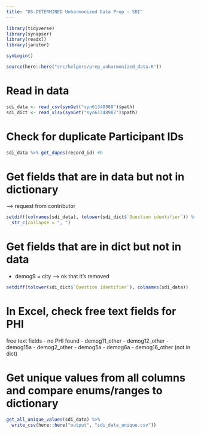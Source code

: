 ```yaml
---
title: "DS-DETERMINED Unharmonized Data Prep - SDI"
---
```


```r
library(tidyverse)
library(synapser)
library(readxl)
library(janitor)

synLogin()

source(here::here("src/helpers/prep_unharmonized_data.R"))
```

# Read in data

```r
sdi_data <- read_csv(synGet("syn61348988")$path)
sdi_dict <- read_xlsx(synGet("syn61348987")$path)
```

# Check for duplicate Participant IDs

```r
sdi_data %>% get_dupes(record_id) #0
```

# Get fields that are in data but not in dictionary
--> request from contributor

```r
setdiff(colnames(sdi_data), tolower(sdi_dict$`Question identifier`)) %>% 
  str_c(collapse = ", ")
```

# Get fields that are in dict but not in data
- demog9 = city --> ok that it's removed

```r
setdiff(tolower(sdi_dict$`Question identifier`), colnames(sdi_data))
```

# In Excel, check free text fields for PHI

free text fields - no PHI found
- demog11_other
- demog12_other
- demog15a
- demog2_other
- demog5a
- demog6a
- demog16_other (not in dict)

# Get unique values from all columns and compare enums/ranges to dictionary

```r
get_all_unique_values(sdi_data) %>% 
  write_csv(here::here("output", "sdi_data_unique.csv"))
```


